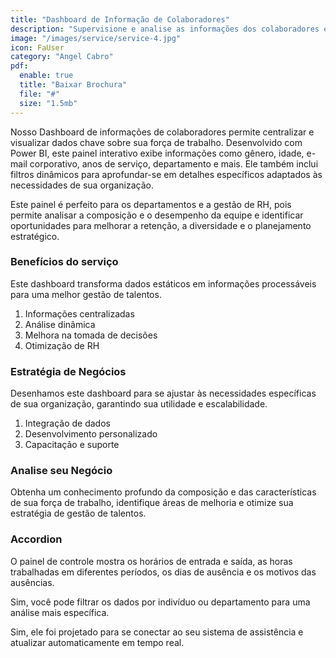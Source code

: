 ```yaml
---
title: "Dashboard de Informação de Colaboradores"
description: "Supervisione e analise as informações dos colaboradores em um único local centralizado."
image: "/images/service/service-4.jpg"
icon: FaUser
category: "Angel Cabro"
pdf:
  enable: true
  title: "Baixar Brochura"
  file: "#"
  size: "1.5mb"
---
```


Nosso Dashboard de informações de colaboradores permite centralizar e visualizar dados chave sobre sua força de trabalho. Desenvolvido com Power BI, este painel interativo exibe informações como gênero, idade, e-mail corporativo, anos de serviço, departamento e mais. Ele também inclui filtros dinâmicos para aprofundar-se em detalhes específicos adaptados às necessidades de sua organização.

Este painel é perfeito para os departamentos e a gestão de RH, pois permite analisar a composição e o desempenho da equipe e identificar oportunidades para melhorar a retenção, a diversidade e o planejamento estratégico.

### Benefícios do serviço

Este dashboard transforma dados estáticos em informações processáveis para uma melhor gestão de talentos.

1. Informações centralizadas
2. Análise dinâmica
3. Melhora na tomada de decisões
4. Otimização de RH

### Estratégia de Negócios

Desenhamos este dashboard para se ajustar às necessidades específicas de sua organização, garantindo sua utilidade e escalabilidade.

1. Integração de dados
2. Desenvolvimento personalizado
3. Capacitação e suporte

### Analise seu Negócio

Obtenha um conhecimento profundo da composição e das características de sua força de trabalho, identifique áreas de melhoria e otimize sua estratégia de gestão de talentos.

### Accordion

<Accordion client:load title="Quais dados este painel de controle pode exibir?">  

O painel de controle mostra os horários de entrada e saída, as horas trabalhadas em diferentes períodos, os dias de ausência e os motivos das ausências.

</Accordion>  

<Accordion client:load title="Posso buscar por departamento ou colaborador?">  

Sim, você pode filtrar os dados por indivíduo ou departamento para uma análise mais específica.

</Accordion>  

<Accordion client:load title="O painel é atualizado automaticamente com novos registros?">  

Sim, ele foi projetado para se conectar ao seu sistema de assistência e atualizar automaticamente em tempo real.

</Accordion>
